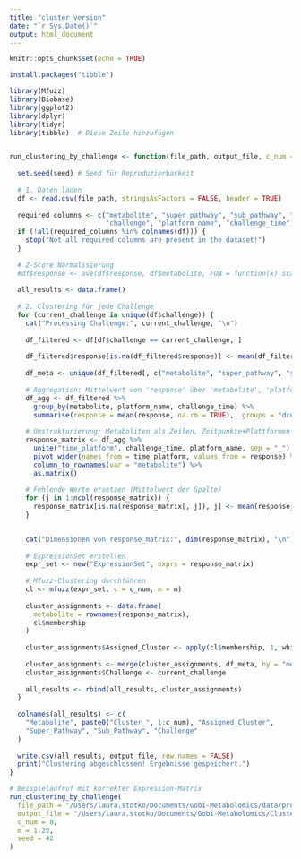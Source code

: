 ```yaml
---
title: "cluster_version"
date: "`r Sys.Date()`"
output: html_document
---
```


```r
knitr::opts_chunk$set(echo = TRUE)
```

```r
install.packages("tibble")

```
```r
library(Mfuzz)
library(Biobase)
library(ggplot2)
library(dplyr)
library(tidyr)
library(tibble)  # Diese Zeile hinzufügen


run_clustering_by_challenge <- function(file_path, output_file, c_num = 8, m = 1.25, seed = 123) {
  
  set.seed(seed) # Seed für Reproduzierbarkeit
  
  # 1. Daten laden
  df <- read.csv(file_path, stringsAsFactors = FALSE, header = TRUE)
  
  required_columns <- c("metabolite", "super_pathway", "sub_pathway", "response", "subject", 
                        "challenge", "platform_name", "challenge_time")
  if (!all(required_columns %in% colnames(df))) {
    stop("Not all required columns are present in the dataset!")
  }
  
  # Z-Score Normalisierung
  #df$response <- ave(df$response, df$metabolite, FUN = function(x) scale(x, center = TRUE, scale = TRUE))
  
  all_results <- data.frame()
  
  # 2. Clustering für jede Challenge
  for (current_challenge in unique(df$challenge)) {
    cat("Processing Challenge:", current_challenge, "\n")
    
    df_filtered <- df[df$challenge == current_challenge, ]
    
    df_filtered$response[is.na(df_filtered$response)] <- mean(df_filtered$response, na.rm = TRUE)
    
    df_meta <- unique(df_filtered[, c("metabolite", "super_pathway", "sub_pathway")])
    
    # Aggregation: Mittelwert von 'response' über 'metabolite', 'platform_name' & 'challenge_time'
    df_agg <- df_filtered %>%
      group_by(metabolite, platform_name, challenge_time) %>%
      summarise(response = mean(response, na.rm = TRUE), .groups = "drop")
    
    # Umstrukturierung: Metaboliten als Zeilen, Zeitpunkte+Plattformen als Spalten
    response_matrix <- df_agg %>%
      unite("time_platform", challenge_time, platform_name, sep = "_") %>%
      pivot_wider(names_from = time_platform, values_from = response) %>%
      column_to_rownames(var = "metabolite") %>%
      as.matrix()
    
    # Fehlende Werte ersetzen (Mittelwert der Spalte)
    for (j in 1:ncol(response_matrix)) {
      response_matrix[is.na(response_matrix[, j]), j] <- mean(response_matrix[, j], na.rm = TRUE)
    }

    
    cat("Dimensionen von response_matrix:", dim(response_matrix), "\n")
    
    # ExpressionSet erstellen
    expr_set <- new("ExpressionSet", exprs = response_matrix)
    
    # Mfuzz-Clustering durchführen
    cl <- mfuzz(expr_set, c = c_num, m = m)
    
    cluster_assignments <- data.frame(
      metabolite = rownames(response_matrix),
      cl$membership
    )
    
    cluster_assignments$Assigned_Cluster <- apply(cl$membership, 1, which.max)
    
    cluster_assignments <- merge(cluster_assignments, df_meta, by = "metabolite", all.x = TRUE)
    cluster_assignments$Challenge <- current_challenge
    
    all_results <- rbind(all_results, cluster_assignments)
  }
  
  colnames(all_results) <- c(
    "Metabolite", paste0("Cluster_", 1:c_num), "Assigned_Cluster", 
    "Super_Pathway", "Sub_Pathway", "Challenge"
  )
  
  write.csv(all_results, output_file, row.names = FALSE)
  print("Clustering abgeschlossen! Ergebnisse gespeichert.")
}

# Beispielaufruf mit korrekter Expression-Matrix
run_clustering_by_challenge(
  file_path = "/Users/laura.stotko/Documents/Gobi-Metabolomics/data/processed/clustering_input.csv",
  output_file = "/Users/laura.stotko/Documents/Gobi-Metabolomics/Clustering/mfuzz_clusters_corrected.csv",
  c_num = 8,  
  m = 1.25,   
  seed = 42  
)

```



